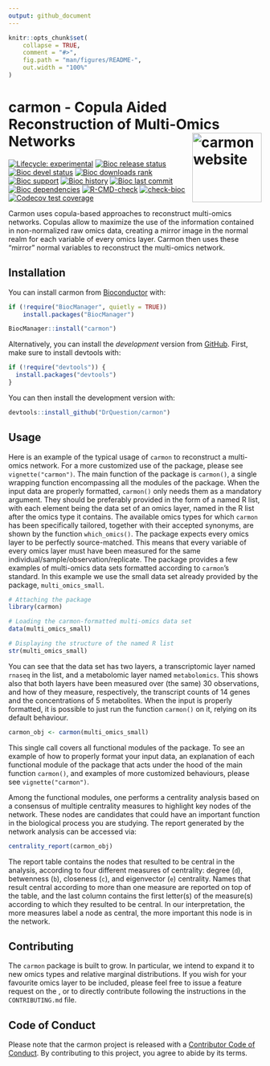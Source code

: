 ```yaml
---
output: github_document
---
```


<!-- README.md is generated from README.Rmd. Please edit that file -->

```r
knitr::opts_chunk$set(
    collapse = TRUE,
    comment = "#>",
    fig.path = "man/figures/README-",
    out.width = "100%"
)
```

# carmon - Copula Aided Reconstruction of Multi-Omics Networks <a href="https://drquestion.github.io/carmon/"><img src="man/figures/logo.png" align="right" height="138" alt="carmon website" /></a>


<!-- badges: start -->
[![Lifecycle: experimental](https://img.shields.io/badge/lifecycle-experimental-orange.svg)](https://lifecycle.r-lib.org/articles/stages.html#experimental)
[![Bioc release status](http://www.bioconductor.org/shields/build/release/bioc/carmon.svg)](https://bioconductor.org/checkResults/release/bioc-LATEST/carmon)
[![Bioc devel status](http://www.bioconductor.org/shields/build/devel/bioc/carmon.svg)](https://bioconductor.org/checkResults/devel/bioc-LATEST/carmon)
[![Bioc downloads rank](https://bioconductor.org/shields/downloads/release/carmon.svg)](http://bioconductor.org/packages/stats/bioc/carmon/)
[![Bioc support](https://bioconductor.org/shields/posts/carmon.svg)](https://support.bioconductor.org/tag/carmon)
[![Bioc history](https://bioconductor.org/shields/years-in-bioc/carmon.svg)](https://bioconductor.org/packages/release/bioc/html/carmon.html#since)
[![Bioc last commit](https://bioconductor.org/shields/lastcommit/devel/bioc/carmon.svg)](http://bioconductor.org/checkResults/devel/bioc-LATEST/carmon/)
[![Bioc dependencies](https://bioconductor.org/shields/dependencies/release/carmon.svg)](https://bioconductor.org/packages/release/bioc/html/carmon.html#since)
[![R-CMD-check](https://github.com/DrQuestion/carmon/actions/workflows/R-CMD-check.yaml/badge.svg)](https://github.com/DrQuestion/carmon/actions/workflows/R-CMD-check.yaml)
[![check-bioc](https://github.com/DrQuestion/carmon/actions/workflows/check-bioc.yml/badge.svg)](https://github.com/DrQuestion/carmon/actions/workflows/check-bioc.yml)
[![Codecov test coverage](https://codecov.io/gh/DrQuestion/carmon/graph/badge.svg)](https://app.codecov.io/gh/DrQuestion/carmon)
<!-- badges: end -->

Carmon uses copula-based approaches to reconstruct multi-omics networks. Copulas
allow to maximize the use of the information contained in non-normalized raw 
omics data, creating a mirror image in the normal realm for each variable of 
every omics layer. Carmon then uses these "mirror" normal variables to 
reconstruct the multi-omics network.

## Installation

You can install carmon from [Bioconductor](https://bioconductor.org/) with:

``` r
if (!require("BiocManager", quietly = TRUE))
    install.packages("BiocManager")

BiocManager::install("carmon")
```

Alternatively, you can install the *development* version from 
[GitHub](https://github.com/). First, make sure to install devtools with:

``` r
if (!require("devtools")) {
  install.packages("devtools")
}
```

You can then install the development version with:

``` r
devtools::install_github("DrQuestion/carmon")
```

## Usage

Here is an example of the typical usage of `carmon` to reconstruct a multi-omics 
network. For a more customized use of the package, please see 
`vignette("carmon")`. The main function of the package is `carmon()`, a single 
wrapping function encompassing all the modules of the package. When the input 
data are properly formatted, `carmon()` only needs them as a mandatory argument.
They should be preferably provided in the form of a named R list, with each 
element being the data set of an omics layer, named in the R list after the 
omics type it contains. The available omics types for which `carmon` has been 
specifically tailored, together with their accepted synonyms, are shown by the
function `which_omics()`. The package expects every omics layer to be perfectly
source-matched. This means that every variable of every omics layer must have 
been measured for the same individual/sample/observation/replicate. The 
package provides a few examples of multi-omics data sets formatted according to 
`carmon`'s standard. In this example we use the small data set already provided
by the package, `multi_omics_small`. 

``` r
# Attaching the package
library(carmon)

# Loading the carmon-formatted multi-omics data set
data(multi_omics_small)

# Displaying the structure of the named R list
str(multi_omics_small)
```

You can see that the data set has two layers, a transcriptomic layer named 
`rnaseq` in the list, and a metabolomic layer named `metabolomics`. This shows 
also that both layers have been measured over (the same) 30 observations, and 
how of they measure, respectively, the transcript counts of 14 genes and the 
concentrations of 5 metabolites. When the input is properly formatted, it is 
possible to just run the function `carmon()` on it, relying on its default 
behaviour.


```r
carmon_obj <- carmon(multi_omics_small)
```

This single call covers all functional modules of the package. To see an example
of how to properly format your input data, an explanation of each functional 
module of the package that acts under the hood of the main function `carmon()`, 
and examples of more customized behaviours, please see `vignette("carmon")`. 

Among the functional modules, one performs a centrality analysis based on a 
consensus of multiple centrality measures to highlight key nodes of the network.
These nodes are candidates that could have an important function in the 
biological process you are studying.
The report generated by the network analysis can be accessed via:

```r
centrality_report(carmon_obj)
```

The report table contains the nodes that resulted to be central in the analysis,
according to four different measures of centrality: degree (`d`), betwenness 
(`b`), closeness (`c`), and eigenvector (`e`) centrality. Names that result 
central according to more than one measure are reported on top of the table, 
and the last column contains the first letter(s) of the measure(s) according to
which they resulted to be central. In our interpretation, the more measures 
label a node as central, the more important this node is in the network.

## Contributing
The `carmon` package is built to grow. In particular, we intend to expand it to
new omics types and relative marginal distributions. If you wish for your 
favourite omics layer to be included, please feel free to issue a feature 
request on the \href{https://github.com/DrQuestion/carmon}{GitHub repository}, 
or to directly contribute following the instructions in the `CONTRIBUTING.md` 
file.

## Code of Conduct
  Please note that the carmon project is released with a [Contributor Code of Conduct](http://bioconductor.org/about/code-of-conduct/). By contributing to 
  this project, you agree to abide by its terms.
